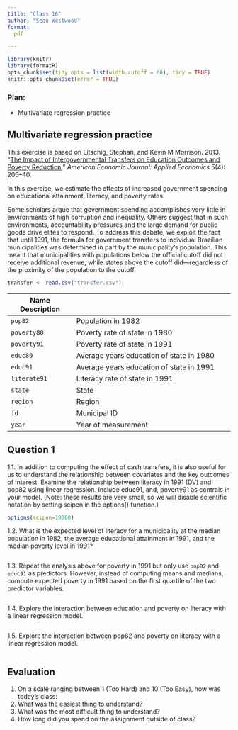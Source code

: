 ```yaml
---
title: "Class 16"
author: "Sean Westwood"
format:
  pdf

---
```

```r
library(knitr)
library(formatR)
opts_chunk$set(tidy.opts = list(width.cutoff = 60), tidy = TRUE)
knitr::opts_chunk$set(error = TRUE)
```

### Plan:

* Multivariate regression practice

## Multivariate regression practice

This exercise is based on Litschig, Stephan, and Kevin M Morrison. 2013. “[The Impact of Intergovernmental Transfers on Education Outcomes and Poverty Reduction.](http://dx.doi.org/10.1257/app.5.4.206)” *American Economic Journal: Applied Economics* 5(4): 206–40. 

In this exercise, we estimate the effects of increased government spending on educational attainment, literacy, and poverty rates.

Some scholars argue that government spending accomplishes very little in environments of high corruption and inequality. Others suggest that in such environments, accountability pressures and the large demand for public goods drive elites to respond.  To address this debate, we exploit the fact that until 1991, the formula for government transfers to individual Brazilian municipalities was determined in part by the municipality's population. This meant that municipalities with populations below the official cutoff did not receive additional revenue, while states above the cutoff did---regardless of the proximity of the population to the cutoff.

```r
transfer <- read.csv("transfer.csv")
```


| Name                Description                                 |        
|-------------------|---------------------------------------------|
| `pop82`           | Population in 1982                          |
| `poverty80`       | Poverty rate of state in 1980               |
| `poverty91`       | Poverty rate of state in 1991               |
| `educ80`          | Average years education of state in 1980    |
| `educ91`          | Average years education of state in 1991    |
| `literate91`      | Literacy rate of state in 1991              |
| `state`           | State                                       |
| `region`          | Region                                      |
| `id`              | Municipal ID                                |
| `year`            | Year of measurement                         |
 
## Question 1

1.1.  In addition to computing the effect of cash transfers, it is also useful for us to understand the relationship between covariates and the key outcomes of interest.  Examine the relationship between literacy in 1991 (DV) and pop82 using linear regression.  Include educ91, and, poverty91 as controls in your model. (Note: these results are very small, so we will disable scientific notation by setting scipen in the options() function.)

```r
options(scipen=10000)
```

1.2. What is the expected level of literacy for a municipality at the median population in 1982, the average educational attainment in 1991, and the median poverty level in 1991?  

```r

```
1.3. Repeat the analysis above for poverty in 1991 but only use `pop82` and `educ91` as predictors.  However, instead of computing means and medians, compute expected poverty in 1991 based on the first quartile of the two predictor variables.

```r

```

1.4. Explore the interaction between education and poverty on literacy with a linear regression model.

```r

```

1.5. Explore the interaction between pop82 and poverty on literacy with a linear regression model.

```r

```
## Evaluation
1. On a scale ranging between 1 (Too Hard) and 10 (Too Easy), how was today's class: 
2. What was the easiest thing to understand?
3. What was the most difficult thing to understand?
4. How long did you spend on the assignment outside of class?

